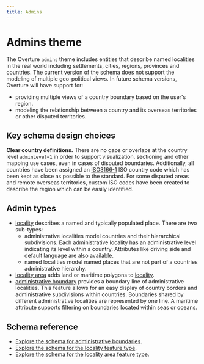 ```yaml
---
title: Admins
---
```



# Admins theme

The Overture `admins` theme includes entities that describe named localities in the real world including settlements, cities, regions, provinces and countries. The current version of the schema does not support the modeling of multiple geo-political views. In future schema versions, Overture will have support for:

- providing multiple views of a country boundary based on the user's region.
- modeling the relationship between a country and its overseas territories or other disputed territories.

<!--
add use cases here
-->

## Key schema design choices

**Clear country definitions.** There are no gaps or overlaps at the country level `adminLevel=1` in order to support visualization, sectioning and other mapping use cases, even in cases of disputed boundaries. Additionally, all countries have been assigned an [ISO3166-1](https://www.iso.org/iso-3166-country-codes.html) ISO country code which has been kept as close as possible to the standard. For some disputed areas and remote overseas territories, custom ISO codes have been created to describe the region which can be easily identified.

## Admin types

- [locality](/reference/admins/locality) describes a named and typically populated place. There are two sub-types:
   - administrative localities model countries and their hierarchical subdivisions. Each administrative locality has an administrative level indicating its level within a country. Attributes like driving side and default language are also available.
   - named localities model named places that are not part of a countries administrative hierarchy.
- [locality area](/reference/admins/localityArea) adds land or maritime polygons to [locality](/reference/admins/locality).
- [administrative boundary](/reference/admins/administrativeBoundary) provides a boundary line of administrative localities. This feature allows for an easy display of country borders and administrative subdivisions within countries. Boundaries shared by different administrative localities are represented by one line. A maritime attribute supports filtering on boundaries located within seas or oceans.

## Schema reference

- [Explore the schema for administrative boundaries](/reference/admins/administrativeBoundary).
- [Explore the schema for the locality feature type](/reference/admins/locality).
- [Explore the schema for the locality area feature type](/reference/admins/localityArea).
